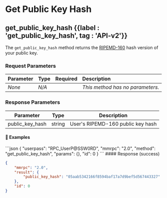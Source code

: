 
# Get Public Key Hash

## get\_public\_key\_hash {{label : 'get_public_key_hash', tag : 'API-v2'}}

The `get_public_key_hash` method returns the [RIPEMD-160](https://en.bitcoin.it/wiki/RIPEMD-160) hash version of your public key.

### Request Parameters

| Parameter | Type  | Required | Description                      |
| :-------- | :---- | :------: | :------------------------------- |
| *None*    | *N/A* |          | *This method has no parameters.* |

### Response Parameters

| Parameter         | Type   | Description                       |
| ----------------- | ------ | --------------------------------- |
| public\_key\_hash | string | User's RIPEMD-160 public key hash |

#### 📌 Examples

<CodeGroup title="Get Public Key Hash" tag="POST" label="get_public_key_hash" mm2MethodDecorate="true">
  ```json
  {
    "userpass": "RPC_UserP@SSW0RD",
    "mmrpc": "2.0",
    "method": "get_public_key_hash",
    "params": {},
    "id": 0
  }
  ```
</CodeGroup>

<CollapsibleSection expandedText="Hide Get Public Key Hash Response" collapsedText="Show Get Public Key Hash Response">
  #### Response (success)

  ```json
  {
      "mmrpc": "2.0",
      "result": {
          "public_key_hash": "05aab5342166f8594baf17a7d9bef5d567443327"
      },
      "id": 0
  }
  ```
</CollapsibleSection>
